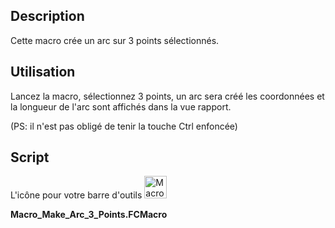 <languages/>
<div class="mw-translate-fuzzy">
{{Macro/fr
|Name=Macro Make Arc 3 Points
|Icon=Macro_Make_Arc_3_Points.png
|Description=Crée un arc sur 3 points sélectionnés.
|Author=Mario52
|Version=01.00
|Date=2016-07-14
|FCVersion=All
|Download=[https://www.freecadweb.org/wiki/images/9/92/Macro_Make_Arc_3_Points.png ToolBar Icon]
}}
</div>

==Description== 
Cette macro crée un arc sur 3 points sélectionnés.

==Utilisation==
Lancez la macro, sélectionnez 3 points, un arc sera créé les coordonnées et la longueur de l'arc sont affichés dans la vue rapport.

(PS: il n'est pas obligé de tenir la touche Ctrl enfoncée)

==Script==
L'icône pour votre barre d'outils [[File:Macro Make Arc 3 Points.png|36px]]

'''Macro_Make_Arc_3_Points.FCMacro''' 

{{MacroCode|code=
# -*- coding: utf-8 -*-
from FreeCAD import Base

__title__   = "Macro_Make_Arc_3_points"
__author__  = "Mario52"
__url__     = "https://freecad.org/index-fr.html"
__version__ = "00.02"
__date__    = "29/07/2019"

global selected; selected = []
App = FreeCAD

class SelObserver:
    print( "Create Arc to 3 points ...")
    def addSelection(self,doc,obj,sub,pnt):  # Selection 
        global selected
        selected.append(pnt)
        if len(selected) == 1:
            print( "Point 1 : ",FreeCAD.Vector(selected[0]))
        elif len(selected) == 2:
            print( "Point 2 : ",FreeCAD.Vector(selected[1]))
        elif len(selected) == 3:
            print( "Point 3 : ",FreeCAD.Vector(selected[2]))
            try:
                C1 = Part.Arc(FreeCAD.Vector(selected[0]),FreeCAD.Vector(selected[1]),FreeCAD.Vector(selected[2]))
                S1 = Part.Shape([C1])
                W = Part.Wire(S1.Edges)
                Part.show(W)
                App.ActiveDocument.ActiveObject.Label   = "Arc_3_Points"
                print( "Length  : ",W.Length)
            except Exception:
                print( "Three points are collinear or bad selection")
            del selected[:]
            FreeCADGui.Selection.removeObserver(s)
            print( "End Make_Arc_3_Points")
            print( "_____________________")

s=SelObserver()
FreeCADGui.Selection.addObserver(s)


}}